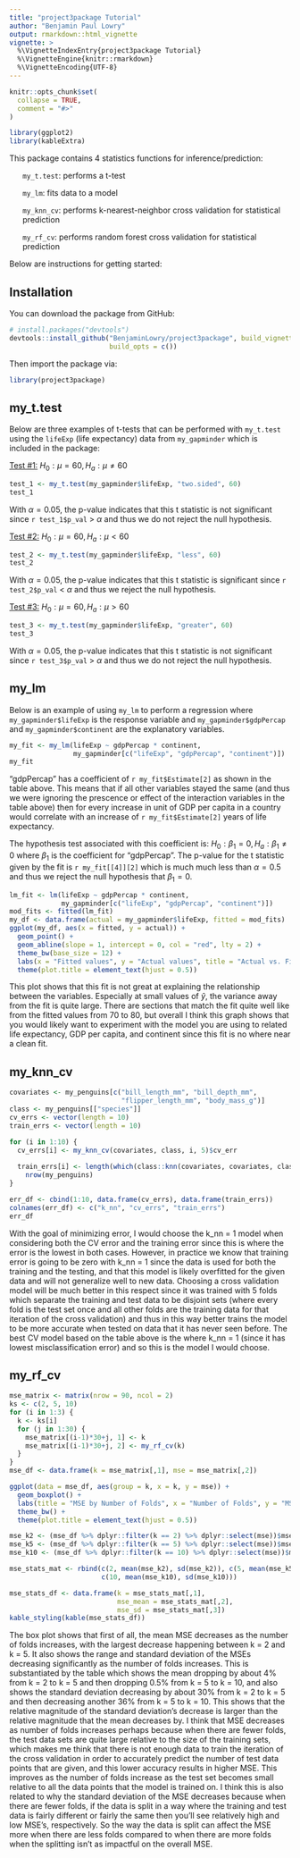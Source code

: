 ```yaml
---
title: "project3package Tutorial"
author: "Benjamin Paul Lowry"
output: rmarkdown::html_vignette
vignette: >
  %\VignetteIndexEntry{project3package Tutorial}
  %\VignetteEngine{knitr::rmarkdown}
  %\VignetteEncoding{UTF-8}
---
```


```r
knitr::opts_chunk$set(
  collapse = TRUE,
  comment = "#>"
)

library(ggplot2)
library(kableExtra)
```

This package contains 4 statistics functions for inference/prediction:
<ul>`my_t.test`: performs a t-test</ul>
<ul>`my_lm`: fits data to a model</ul>
<ul>`my_knn_cv`: performs k-nearest-neighbor cross validation for statistical prediction</ul>
<ul>`my_rf_cv`: performs random forest cross validation for statistical prediction</ul>

Below are instructions for getting started:

## Installation

You can download the package from GitHub:

``` r
# install.packages("devtools")
devtools::install_github("BenjaminLowry/project3package", build_vignette = TRUE, 
                         build_opts = c())
```

Then import the package via:

```r
library(project3package)
```

## my_t.test

Below are three examples of t-tests that can be performed with `my_t.test` using the `lifeExp` (life expectancy) data from `my_gapminder` which is included in the package:

<u>Test #1:</u> $H_0 : \mu = 60, H_a : \mu \ne 60$

```r
test_1 <- my_t.test(my_gapminder$lifeExp, "two.sided", 60)
test_1
```

With $\alpha = 0.05$, the p-value indicates that this t statistic is not significant since `r test_1$p_val` > $\alpha$ and thus we do not reject the null hypothesis.

<u>Test #2:</u> $H_0 : \mu = 60, H_a : \mu < 60$

```r
test_2 <- my_t.test(my_gapminder$lifeExp, "less", 60)
test_2
```

With $\alpha = 0.05$, the p-value indicates that this t statistic is significant since `r test_2$p_val` < $\alpha$ and thus we reject the null hypothesis.

<u>Test #3:</u> $H_0 : \mu = 60, H_a : \mu > 60$

```r
test_3 <- my_t.test(my_gapminder$lifeExp, "greater", 60)
test_3
```

With $\alpha = 0.05$, the p-value indicates that this t statistic is not significant since `r test_3$p_val` > $\alpha$ and thus we do not reject the null hypothesis.

## my_lm

Below is an example of using `my_lm` to perform a regression where `my_gapminder$lifeExp` is the response variable and `my_gapminder$gdpPercap` and `my_gapminder$continent` are the explanatory variables.

```r
my_fit <- my_lm(lifeExp ~ gdpPercap * continent, 
                my_gapminder[c("lifeExp", "gdpPercap", "continent")])
my_fit
```

"gdpPercap" has a coefficient of `r my_fit$Estimate[2]` as shown in the table above. This means that if all other variables stayed the same (and thus we were ignoring the prescence or effect of the interaction variables in the table above) then for every increase in unit of GDP per capita in a country would correlate with an increase of `r my_fit$Estimate[2]` years of life expectancy.

The hypothesis test associated with this coefficient is: $H_0: \beta_1 = 0, H_a: \beta_1 \ne 0$ where $\beta_1$ is the coefficient for "gdpPercap". The p-value for the t statistic given by the fit is `r my_fit[[4]][2]` which is much much less than $\alpha = 0.5$ and thus we reject the null hypothesis that $\beta_1 = 0$. 

```r
lm_fit <- lm(lifeExp ~ gdpPercap * continent, 
             my_gapminder[c("lifeExp", "gdpPercap", "continent")])
mod_fits <- fitted(lm_fit)
my_df <- data.frame(actual = my_gapminder$lifeExp, fitted = mod_fits)
ggplot(my_df, aes(x = fitted, y = actual)) +
  geom_point() +
  geom_abline(slope = 1, intercept = 0, col = "red", lty = 2) + 
  theme_bw(base_size = 12) +
  labs(x = "Fitted values", y = "Actual values", title = "Actual vs. Fitted") +
  theme(plot.title = element_text(hjust = 0.5))
```

This plot shows that this fit is not great at explaining the relationship between the variables. Especially at small values of $\hat{y}$, the variance away from the fit is quite large. There are sections that match the fit quite well like from the fitted values from 70 to 80, but overall I think this graph shows that you would likely want to experiment with the model you are using to related life expectancy, GDP per capita, and continent since this fit is no where near a clean fit.

## my_knn_cv

```r
covariates <- my_penguins[c("bill_length_mm", "bill_depth_mm", 
                            "flipper_length_mm", "body_mass_g")]
class <- my_penguins[["species"]]
cv_errs <- vector(length = 10)
train_errs <- vector(length = 10)

for (i in 1:10) {
  cv_errs[i] <- my_knn_cv(covariates, class, i, 5)$cv_err
  
  train_errs[i] <- length(which(class::knn(covariates, covariates, class, i) != class)) / 
    nrow(my_penguins)
}

err_df <- cbind(1:10, data.frame(cv_errs), data.frame(train_errs))
colnames(err_df) <- c("k_nn", "cv_errs", "train_errs")
err_df
```

With the goal of minimizing error, I would choose the k_nn = 1 model when considering both the CV error and the training error since this is where the error is the lowest in both cases. However, in practice we know that training error is going to be zero with k_nn = 1 since the data is used for both the training and the testing, and that this model is likely overfitted for the given data and will not generalize well to new data. Choosing a cross validation model will be much better in this respect since it was trained with 5 folds which separate the training and test data to be disjoint sets (where every fold is the test set once and all other folds are the training data for that iteration of the cross validation) and thus in this way better trains the model to be more accurate when tested on data that it has never seen before. The best CV model based on the table above is the where k_nn = 1 (since it has lowest misclassification error) and so this is the model I would choose.


## my_rf_cv

```r
mse_matrix <- matrix(nrow = 90, ncol = 2)
ks <- c(2, 5, 10)
for (i in 1:3) {
  k <- ks[i]
  for (j in 1:30) {
    mse_matrix[(i-1)*30+j, 1] <- k
    mse_matrix[(i-1)*30+j, 2] <- my_rf_cv(k)
  }
}
mse_df <- data.frame(k = mse_matrix[,1], mse = mse_matrix[,2])

ggplot(data = mse_df, aes(group = k, x = k, y = mse)) + 
  geom_boxplot() +
  labs(title = "MSE by Number of Folds", x = "Number of Folds", y = "MSE") +
  theme_bw() + 
  theme(plot.title = element_text(hjust = 0.5))

mse_k2 <- (mse_df %>% dplyr::filter(k == 2) %>% dplyr::select(mse))$mse
mse_k5 <- (mse_df %>% dplyr::filter(k == 5) %>% dplyr::select(mse))$mse
mse_k10 <- (mse_df %>% dplyr::filter(k == 10) %>% dplyr::select(mse))$mse

mse_stats_mat <- rbind(c(2, mean(mse_k2), sd(mse_k2)), c(5, mean(mse_k5), sd(mse_k5)), 
                       c(10, mean(mse_k10), sd(mse_k10)))

mse_stats_df <- data.frame(k = mse_stats_mat[,1],
                           mse_mean = mse_stats_mat[,2], 
                           mse_sd = mse_stats_mat[,3])
kable_styling(kable(mse_stats_df))
```

The box plot shows that first of all, the mean MSE decreases as the number of folds increases, with the largest decrease happening between k = 2 and k = 5. It also shows the range and standard deviation of the MSEs decreasing significantly as the number of folds increases. This is substantiated by the table which shows the mean dropping by about 4% from k = 2 to k = 5 and then dropping 0.5% from k = 5 to k = 10, and also shows the standard deviation decreasing by about 30% from k = 2 to k = 5 and then decreasing another 36% from k = 5 to k = 10. This shows that the relative magnitude of the standard deviation's decrease is larger than the relative magnitude that the mean decreases by. I think that MSE decreases as number of folds increases perhaps because when there are fewer folds, the test data sets are quite large relative to the size of the training sets, which makes me think that there is not enough data to train the iteration of the cross validation in order to accurately predict the number of test data points that are given, and this lower accuracy results in higher MSE. This improves as the number of folds increase as the test set becomes small relative to all the data points that the model is trained on. I think this is also related to why the standard deviation of the MSE decreases because when there are fewer folds, if the data is split in a way where the training and test data is fairly different or fairly the same then you'll see relatively high and low MSE's, respectively. So the way the data is split can affect the MSE more when there are less folds compared to when there are more folds when the splitting isn't as impactful on the overall MSE.

